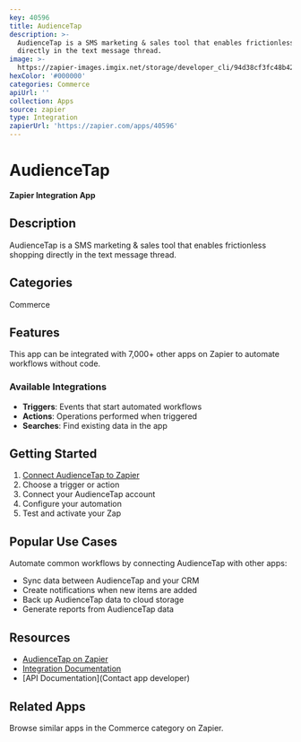 ```yaml
---
key: 40596
title: AudienceTap
description: >-
  AudienceTap is a SMS marketing & sales tool that enables frictionless shopping
  directly in the text message thread.
image: >-
  https://zapier-images.imgix.net/storage/developer_cli/94d38cf3fc48b42cd99d4237f40f5d96.png?auto=format%2Ccompress&ixlib=python-3.0.0&q=50
hexColor: '#000000'
categories: Commerce
apiUrl: ''
collection: Apps
source: zapier
type: Integration
zapierUrl: 'https://zapier.com/apps/40596'
---
```

# AudienceTap

**Zapier Integration App**

## Description

AudienceTap is a SMS marketing & sales tool that enables frictionless shopping directly in the text message thread.

## Categories

Commerce

## Features

This app can be integrated with 7,000+ other apps on Zapier to automate workflows without code.

### Available Integrations

- **Triggers**: Events that start automated workflows
- **Actions**: Operations performed when triggered
- **Searches**: Find existing data in the app

## Getting Started

1. [Connect AudienceTap to Zapier](https://zapier.com/apps/40596)
2. Choose a trigger or action
3. Connect your AudienceTap account
4. Configure your automation
5. Test and activate your Zap

## Popular Use Cases

Automate common workflows by connecting AudienceTap with other apps:

- Sync data between AudienceTap and your CRM
- Create notifications when new items are added
- Back up AudienceTap data to cloud storage
- Generate reports from AudienceTap data

## Resources

- [AudienceTap on Zapier](https://zapier.com/apps/40596)
- [Integration Documentation](https://zapier.com/apps/40596/integrations)
- [API Documentation](Contact app developer)

## Related Apps

Browse similar apps in the Commerce category on Zapier.
